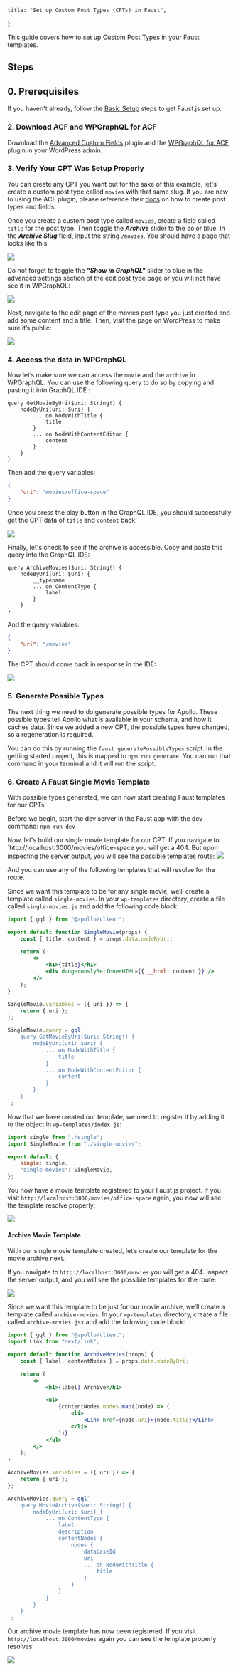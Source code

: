 	title: "Set up Custom Post Types (CPTs) in Faust",
};

This guide covers how to set up Custom Post Types in your Faust templates.

## Steps

## 0. Prerequisites

If you haven't already, follow the [Basic Setup](/docs/how-to/basic-setup/) steps to get Faust.js set up.

### 2. Download ACF and WPGraphQL for ACF

Download the [Advanced Custom Fields](https://www.advancedcustomfields.com/download/) plugin and the [WPGraphQL for ACF](https://github.com/wp-graphql/wpgraphql-acf) plugin in your WordPress admin.

### 3\. Verify Your CPT Was Setup Properly

You can create any CPT you want but for the sake of this example, let's create a custom post type called `movies` with that same slug. If you are new to using the ACF plugin, please reference their [docs](https://www.advancedcustomfields.com/resources/) on how to create post types and fields.

Once you create a custom post type called `movies`, create a field called `title` for the post type. Then toggle the **_Archive_** slider to the color blue. In the **_Archive Slug_** field, input the string `/movies`. You should have a page that looks like this:

![](images/cpt-archive-setting.png)

Do not forget to toggle the **_"Show in GraphQL"_** slider to blue in the advanced settings section of the edit post type page or you will not have see it in WPGraphQL:

![](images/wpgraphql-cpt-setting.png)

Next, navigate to the edit page of the movies post type you just created and add some content and a title.
Then, visit the page on WordPress to make sure it’s public:

![](images/wp-cpt-page.png)

### 4. Access the data in WPGraphQL

Now let’s make sure we can access the `movie` and the `archive` in WPGraphQL. You can use the following query to do so by copying and pasting it into GraphQL IDE :

```gql title="GraphQL"
query GetMovieByUri($uri: String!) {
	nodeByUri(uri: $uri) {
		... on NodeWithTitle {
			title
		}
		... on NodeWithContentEditor {
			content
		}
	}
}
```

Then add the query variables:

```json title="Variables"
{
	"uri": "movies/office-space"
}
```

Once you press the play button in the GraphQL IDE, you should successfully get the CPT data of `title` and `content` back:

![](images/cpt-gql-response-os.png)

Finally, let's check to see if the archive is accessible. Copy and paste this query into the GraphQL IDE:

```gql title="GraphQL"
query ArchiveMovies($uri: String!) {
	nodeByUri(uri: $uri) {
		__typename
		... on ContentType {
			label
		}
	}
}
```

And the query variables:

```json title="Variables"
{
	"uri": "/movies"
}
```

The CPT should come back in response in the IDE:

![](images/archive-gql-response.png)

### 5. Generate Possible Types

The next thing we need to do generate possible types for Apollo. These possible types tell Apollo what is available in your schema, and how it caches data. Since we added a new CPT, the possible types have changed, so a regeneration is required.

You can do this by running the `faust generatePossibleTypes` script. In the getting started project, this is mapped to `npm run generate`. You can run that command in your terminal and it will run the script.

### 6. Create A Faust Single Movie Template

With possible types generated, we can now start creating Faust templates for our CPTs!

Before we begin, start the dev server in the Faust app with the dev command:
`npm run dev`

Now, let's build our single movie template for our CPT. If you navigate to `http://localhost:3000/movies/office-space you will get a 404. But upon inspecting the server output, you will see the possible templates route:
![](images/single-movies-opt.png)

And you can use any of the following templates that will resolve for the route.

Since we want this template to be for any single movie, we’ll create a template called `single-movies`. In your `wp-templates` directory, create a file called `single-movies.js` and add the following code block:

```jsx title="wp-templates/single-movies.jsx"
import { gql } from "@apollo/client";

export default function SingleMovie(props) {
	const { title, content } = props.data.nodeByUri;

	return (
		<>
			<h1>{title}</h1>
			<div dangerouslySetInnerHTML={{ __html: content }} />
		</>
	);
}

SingleMovie.variables = ({ uri }) => {
	return { uri };
};

SingleMovie.query = gql`
	query GetMovieByUri($uri: String!) {
		nodeByUri(uri: $uri) {
			... on NodeWithTitle {
				title
			}
			... on NodeWithContentEditor {
				content
			}
		}
	}
`;
```

Now that we have created our template, we need to register it by adding it to the object in `wp-templates/index.js`:

```js title="wp-templates/index.js"
import single from "./single";
import SingleMovie from "./single-movies";

export default {
	single: single,
	"single-movies": SingleMovie,
};
```

You now have a movie template registered to your Faust.js project. If you visit `http://localhost:3000/movies/office-space` again, you now will see the template resolve properly:

![](images/single-movies-resolved.png)

#### Archive Movie Template

With our single movie template created, let’s create our template for the movie archive next.

If you navigate to `http://localhost:3000/movies` you will get a 404. Inspect the server output, and you will see the possible templates for the route:

![](images/archive-output.png)

Since we want this template to be just for our movie archive, we’ll create a template called `archive-movies`. In your `wp-templates` directory, create a file called `archive-movies.jsx` and add the following code block:

```jsx title="wp-templates/archive-movies.jsx"
import { gql } from "@apollo/client";
import Link from "next/link";

export default function ArchiveMovies(props) {
	const { label, contentNodes } = props.data.nodeByUri;

	return (
		<>
			<h1>{label} Archive</h1>

			<ul>
				{contentNodes.nodes.map((node) => (
					<li>
						<Link href={node.uri}>{node.title}</Link>
					</li>
				))}
			</ul>
		</>
	);
}

ArchiveMovies.variables = ({ uri }) => {
	return { uri };
};

ArchiveMovies.query = gql`
	query MovieArchive($uri: String!) {
		nodeByUri(uri: $uri) {
			... on ContentType {
				label
				description
				contentNodes {
					nodes {
						databaseId
						uri
						... on NodeWithTitle {
							title
						}
					}
				}
			}
		}
	}
`;
```

Our archive movie template has now been registered. If you visit `http://localhost:3000/movies` again you can see the template properly resolves:

![](images/archive-page.png)
